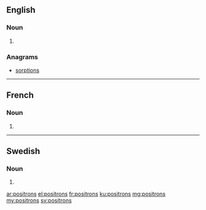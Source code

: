 {{also|positróns}}
==English==

===Noun===
{{head|en|plural}}

# {{plural of|positron|lang=en}}

===Anagrams===
* [[sorptions#English|sorptions]]

----

==French==

===Noun===
{{head|fr|plural|g=m-p}}

# {{plural of|positron|lang=fr}}

----

==Swedish==

===Noun===
{{head|sv|noun form}}

# {{sv-noun-form-indef-gen|positron}}

[[ar:positrons]]
[[el:positrons]]
[[fr:positrons]]
[[ku:positrons]]
[[mg:positrons]]
[[my:positrons]]
[[sv:positrons]]
